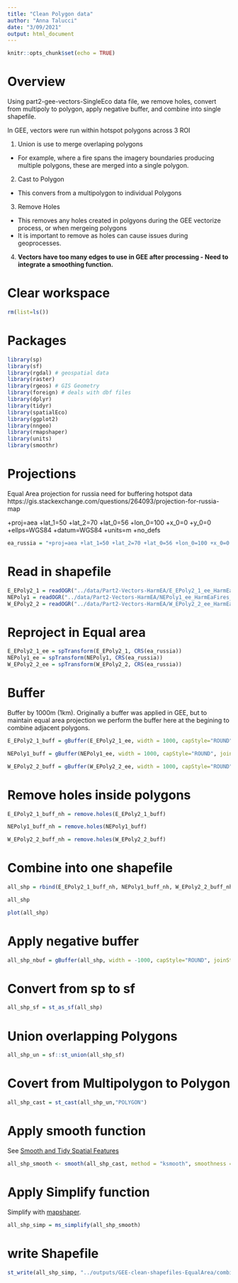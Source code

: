```yaml
---
title: "Clean Polygon data"
author: "Anna Talucci"
date: "3/09/2021"
output: html_document
---
```


```r
knitr::opts_chunk$set(echo = TRUE)
```

# Overview

Using part2-gee-vectors-SingleEco data file, we remove holes, convert from multipoly to polygon, apply negative buffer, and combine into single shapefile.

In GEE, vectors were run within  hotspot polygons across 3 ROI

1. Union is use to merge overlaping polygons 
  + For example, where a fire spans the imagery boundaries producing multiple polygons, these are merged into a single polygon.
2. Cast to Polygon
  + This convers from a multipolygon to individual Polygons
3. Remove Holes
  + This removes any holes created in polgyons during the GEE vectorize process, or when mergeing polygons
  + It is important to remove as holes can cause issues during geoprocesses.
4. **Vectors have too many edges to use in GEE after processing - Need to integrate a smoothing function.**



# Clear workspace

```r
rm(list=ls()) 
```

# Packages

```r
library(sp)
library(sf)
library(rgdal) # geospatial data
library(raster)
library(rgeos) # GIS Geometry
library(foreign) # deals with dbf files
library(dplyr)
library(tidyr)
library(spatialEco)
library(ggplot2)
library(nngeo)
library(rmapshaper)
library(units)
library(smoothr)
```

# Projections


Equal Area projection for russia need for buffering hotspot data
https://gis.stackexchange.com/questions/264093/projection-for-russia-map

+proj=aea +lat_1=50 +lat_2=70 +lat_0=56 +lon_0=100 +x_0=0 +y_0=0 +ellps=WGS84 +datum=WGS84 +units=m +no_defs 

```r
ea_russia = "+proj=aea +lat_1=50 +lat_2=70 +lat_0=56 +lon_0=100 +x_0=0 +y_0=0 +ellps=WGS84 +datum=WGS84 +units=m +no_defs "
```

# Read in shapefile
```r
E_EPoly2_1 = readOGR("../data/Part2-Vectors-HarmEA/E_EPoly2_1_ee_HarmEaFires_2001.shp", "E_EPoly2_1_ee_HarmEaFires_2001") 
NEPoly1 = readOGR("../data/Part2-Vectors-HarmEA/NEPoly1_ee_HarmEaFires_2001.shp", "NEPoly1_ee_HarmEaFires_2001") 
W_EPoly2_2 = readOGR("../data/Part2-Vectors-HarmEA/W_EPoly2_2_ee_HarmEaFires_2001.shp", "W_EPoly2_2_ee_HarmEaFires_2001") 

```



# Reproject in Equal area

```r
E_EPoly2_1_ee = spTransform(E_EPoly2_1, CRS(ea_russia))
NEPoly1_ee = spTransform(NEPoly1, CRS(ea_russia))
W_EPoly2_2_ee = spTransform(W_EPoly2_2, CRS(ea_russia))
```

# Buffer 
Buffer by 1000m (1km). Originally  a buffer was applied in GEE, but to maintain equal area projection we perform the buffer here at the begining to combine adjacent polygons.  
```r
E_EPoly2_1_buff = gBuffer(E_EPoly2_1_ee, width = 1000, capStyle="ROUND", joinStyle="ROUND")
```

```r
NEPoly1_buff = gBuffer(NEPoly1_ee, width = 1000, capStyle="ROUND", joinStyle="ROUND")
```

```r
W_EPoly2_2_buff = gBuffer(W_EPoly2_2_ee, width = 1000, capStyle="ROUND", joinStyle="ROUND")
```



# Remove holes inside polygons

```r
E_EPoly2_1_buff_nh = remove.holes(E_EPoly2_1_buff)
```

```r
NEPoly1_buff_nh = remove.holes(NEPoly1_buff)
```

```r
W_EPoly2_2_buff_nh = remove.holes(W_EPoly2_2_buff)
```


# Combine into one shapefile

```r
all_shp = rbind(E_EPoly2_1_buff_nh, NEPoly1_buff_nh, W_EPoly2_2_buff_nh)
```

```r
all_shp
```
```r
plot(all_shp)
```

# Apply negative buffer
```r
all_shp_nbuf = gBuffer(all_shp, width = -1000, capStyle="ROUND", joinStyle="ROUND")
```

# Convert from sp to sf
```r
all_shp_sf = st_as_sf(all_shp)
```

# Union overlapping  Polygons
```r
all_shp_un = sf::st_union(all_shp_sf)
```

# Covert from Multipolygon to Polygon
```r
all_shp_cast = st_cast(all_shp_un,"POLYGON")
```

# Apply smooth function

See [Smooth and Tidy Spatial Features](https://cran.r-project.org/web/packages/smoothr/vignettes/smoothr.html)

```r
all_shp_smooth <- smooth(all_shp_cast, method = "ksmooth", smoothness = 2)
```

# Apply Simplify function

Simplify with [mapshaper](https://cran.r-project.org/web/packages/rmapshaper/vignettes/rmapshaper.html).

```r
all_shp_simp = ms_simplify(all_shp_smooth)
```


# write Shapefile
```r
st_write(all_shp_simp, "../outputs/GEE-clean-shapefiles-EqualArea/combine_equalarea_2001.shp", driver="ESRI Shapefile") 
```


